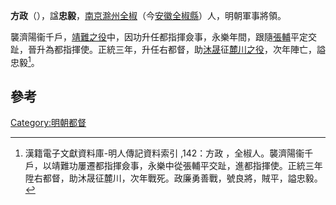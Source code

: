 {{Otheruses|subject=明朝軍事將領方政|other=名为方政的其他人物|方政 (消歧义)}}
'''方政'''（{{bd|？||1439年}}），諡'''忠毅'''，[[南京|南京]][[滁州|滁州]][[全椒|全椒]]（今[[安徽|安徽]][[全椒縣|全椒縣]]）人，明朝軍事將領。

襲濟陽衞千戶，[[靖難之役|靖難之役]]中，因功升任都指揮僉事，永樂年間，跟隨[[張輔|張輔]]平定交趾，晉升為都指揮使。正統三年，升任右都督，助[[沐晟|沐晟]]征[[麓川之役|麓川之役]]，次年陣亡，謚忠毅<ref>漢籍電子文獻資料庫-明人傳記資料索引 ,142：方政 ，全椒人。襲濟陽衞千戶，以靖難功屢遷都指揮僉事，永樂中從張輔平交趾，進都指揮使。正統三年陞右都督，助沐晟征麓川，次年戰死。政廉勇善戰，號良將，賊平，謚忠毅。</ref>。

==參考==
{{reflist}}
{{明朝人物小作品}}
{{藍山起義}}
[[Category:明朝都督|Category:明朝都督]]